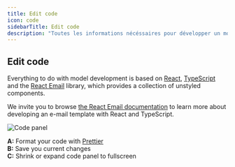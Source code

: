 ```yaml
---
title: Edit code
icon: code
sidebarTitle: Edit code
description: "Toutes les informations nécéssaires pour développer un modèle d'e-mail sur Dédale"
---
```


## Edit code

Everything to do with model development is based on [React](https://react.dev), [TypeScript](https://www.typescriptlang.org/) and the [React Email](react.email) library, which provides a collection of unstyled components.

We invite you to browse [the React Email documentation](https://react.email/docs) to learn more about developing an e-mail template with React and TypeScript.

<img
  className="block"
  src="/images/dedale-code-panel.webp"
  alt="Code panel"
/>

**A:** Format your code with [Prettier](https://prettier.io/)  
**B:** Save you current changes  
**C:** Shrink or expand code panel to fullscreen  
